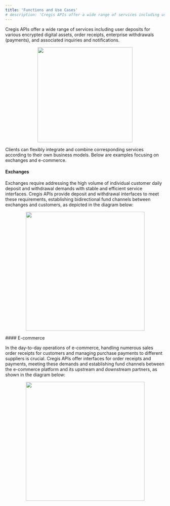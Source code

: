 ```yaml
---
title: 'Functions and Use Cases'
# description: 'Cregis APIs offer a wide range of services including user deposits for various encrypted digital assets, order receipts, enterprise withdrawals (payments), and associated inquiries and notifications.'
---
```

Cregis APIs offer a wide range of services including user deposits for various encrypted digital assets, order receipts, enterprise withdrawals (payments), and associated inquiries and notifications.
<p align="center">
<img src="/images/overview03.png" alt="" width="300"/>
</p>
Clients can flexibly integrate and combine corresponding services according to their own business models. Below are examples focusing on exchanges and e-commerce.

#### Exchanges

Exchanges require addressing the high volume of individual customer daily deposit and withdrawal demands with stable and efficient service interfaces. Cregis APIs provide deposit and withdrawal interfaces to meet these requirements, establishing bidirectional fund channels between exchanges and customers, as depicted in the diagram below:
<p align="center">
<img src="/images/overview04.png" alt="" width="375"/>
</p>
#### E-commerce 

In the day-to-day operations of e-commerce, handling numerous sales order receipts for customers and managing purchase payments to different suppliers is crucial. Cregis APIs offer interfaces for order receipts and payments, meeting these demands and establishing fund channels between the e-commerce platform and its upstream and downstream partners, as shown in the diagram below:
<p align="center">
<img src="/images/overview05.png" alt="" width="375"/>
</p>